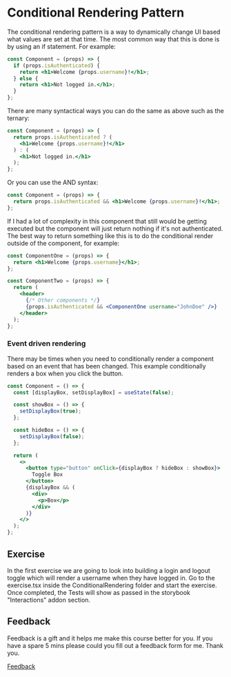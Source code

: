 
<Meta title="Lessons/🥉 Bronze/Conditional Rendering Pattern/01-Lesson" />

# Conditional Rendering Pattern

The conditional rendering pattern is a way to dynamically change UI based what values are set at that time. The most common way that this is done is by using an if statement. For example:

```jsx
const Component = (props) => {
  if (props.isAuthenticated) {
    return <h1>Welcome {props.username}!</h1>;
  } else {
    return <h1>Not logged in.</h1>;
  }
};
```

There are many syntactical ways you can do the same as above such as the ternary:

```jsx
const Component = (props) => {
  return props.isAuthenticated ? (
    <h1>Welcome {props.username}!</h1>
  ) : (
    <h1>Not logged in.</h1>
  );
};
```

Or you can use the AND syntax:

```jsx
const Component = (props) => {
  return props.isAuthenticated && <h1>Welcome {props.username}!</h1>;
};
```

If I had a lot of complexity in this component that still would be getting executed but the component will just return nothing if it's not authenticated. The best way to return something like this is to do the conditional render outside of the component, for example:

```jsx
const ComponentOne = (props) => {
  return <h1>Welcome {props.username}</h1>;
};

const ComponentTwo = (props) => {
  return (
    <header>
      {/* Other components */}
      {props.isAuthenticated && <ComponentOne username="JohnDoe" />}
    </header>
  );
};
```

### Event driven rendering

There may be times when you need to conditionally render a component based on an event that has been changed. This example conditionally renders a box when you click the button.

```jsx
const Component = () => {
  const [displayBox, setDisplayBox] = useState(false);

  const showBox = () => {
    setDisplayBox(true);
  };

  const hideBox = () => {
    setDisplayBox(false);
  };

  return (
    <>
      <button type="button" onClick={displayBox ? hideBox : showBox}>
        Toggle Box
      </button>
      {displayBox && (
        <div>
          <p>Box</p>
        </div>
      )}
    </>
  );
};
```

## Exercise

In the first exercise we are going to look into building a login and logout toggle which will render a username when they have logged in. Go to the exercise.tsx inside the ConditionalRendering folder and start the exercise. Once completed, the Tests will show as passed in the storybook "Interactions" addon section.

## Feedback

Feedback is a gift and it helps me make this course better for you. If you have a spare 5 mins please could you fill out a feedback form for me. Thank you.

[Feedback](https://github.com/code-mattclaffey/react-design-patterns/issues/new)
